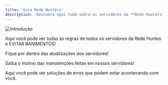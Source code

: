 ---
title: 'Guia Rede Hunters'
description: 'Descubra aqui tudo sobre os servidores da **Rede Hunters**'
---

![Introdução](/logo/bannercomfundohz.png)

<CardGroup cols={1}>
  <Card
    title="Regras"
    icon="Files"
    href="/Regras"
  >
    Aqui você pode ver todas as regras de todos os servidores da Rede Huntes e EVITAR BANIMENTOS!
  </Card>

  <Card
  title="Atualizações"
  icon="images"
  href="Atualizacoes">
    Fique por dentro das atualizações dos servidores!
  </Card>
  
  <Card
  title="Manutenções"
  icon="Code"
  href="Manutencoes">
   Saiba o motivo das manutenções feitas em nossos servidores!
  </Card>

  <Card title="Erros" icon="List" href="/Erros">
  Aqui você pode ver soluções de erros que podem estar acontecendo com você.
  </Card>
  
</CardGroup>
